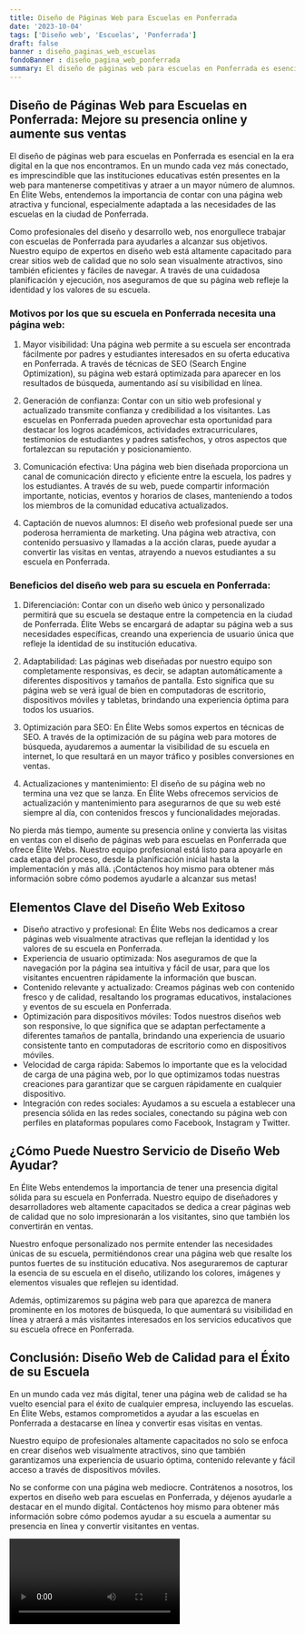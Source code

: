 ```yaml
---
title: Diseño de Páginas Web para Escuelas en Ponferrada
date: '2023-10-04'
tags: ['Diseño web', 'Escuelas', 'Ponferrada']
draft: false
banner : diseño_paginas_web_escuelas
fondoBanner : diseño_pagina_web_ponferrada
summary: El diseño de páginas web para escuelas en Ponferrada es esencial en la era digital en la que nos encontramos. En un mundo cada vez más conectado, es imprescindible que las instituciones educativas estén presentes en la web para mantenerse competitivas y atraer a un mayor número de alumnos. En Élite Webs, entendemos la importancia de contar con una página web atractiva y funcional, especialmente adaptada a las necesidades de las escuelas en la ciudad de Ponferrada.
---
```


## Diseño de Páginas Web para Escuelas en Ponferrada: Mejore su presencia online y aumente sus ventas

El diseño de páginas web para escuelas en Ponferrada es esencial en la era digital en la que nos encontramos. En un mundo cada vez más conectado, es imprescindible que las instituciones educativas estén presentes en la web para mantenerse competitivas y atraer a un mayor número de alumnos. En Élite Webs, entendemos la importancia de contar con una página web atractiva y funcional, especialmente adaptada a las necesidades de las escuelas en la ciudad de Ponferrada.

Como profesionales del diseño y desarrollo web, nos enorgullece trabajar con escuelas de Ponferrada para ayudarles a alcanzar sus objetivos. Nuestro equipo de expertos en diseño web está altamente capacitado para crear sitios web de calidad que no solo sean visualmente atractivos, sino también eficientes y fáciles de navegar. A través de una cuidadosa planificación y ejecución, nos aseguramos de que su página web refleje la identidad y los valores de su escuela.

### Motivos por los que su escuela en Ponferrada necesita una página web:

1. Mayor visibilidad: Una página web permite a su escuela ser encontrada fácilmente por padres y estudiantes interesados en su oferta educativa en Ponferrada. A través de técnicas de SEO (Search Engine Optimization), su página web estará optimizada para aparecer en los resultados de búsqueda, aumentando así su visibilidad en línea.

2. Generación de confianza: Contar con un sitio web profesional y actualizado transmite confianza y credibilidad a los visitantes. Las escuelas en Ponferrada pueden aprovechar esta oportunidad para destacar los logros académicos, actividades extracurriculares, testimonios de estudiantes y padres satisfechos, y otros aspectos que fortalezcan su reputación y posicionamiento.

3. Comunicación efectiva: Una página web bien diseñada proporciona un canal de comunicación directo y eficiente entre la escuela, los padres y los estudiantes. A través de su web, puede compartir información importante, noticias, eventos y horarios de clases, manteniendo a todos los miembros de la comunidad educativa actualizados.

4. Captación de nuevos alumnos: El diseño web profesional puede ser una poderosa herramienta de marketing. Una página web atractiva, con contenido persuasivo y llamadas a la acción claras, puede ayudar a convertir las visitas en ventas, atrayendo a nuevos estudiantes a su escuela en Ponferrada.

### Beneficios del diseño web para su escuela en Ponferrada:

1. Diferenciación: Contar con un diseño web único y personalizado permitirá que su escuela se destaque entre la competencia en la ciudad de Ponferrada. Élite Webs se encargará de adaptar su página web a sus necesidades específicas, creando una experiencia de usuario única que refleje la identidad de su institución educativa.

2. Adaptabilidad: Las páginas web diseñadas por nuestro equipo son completamente responsivas, es decir, se adaptan automáticamente a diferentes dispositivos y tamaños de pantalla. Esto significa que su página web se verá igual de bien en computadoras de escritorio, dispositivos móviles y tabletas, brindando una experiencia óptima para todos los usuarios.

3. Optimización para SEO: En Élite Webs somos expertos en técnicas de SEO. A través de la optimización de su página web para motores de búsqueda, ayudaremos a aumentar la visibilidad de su escuela en internet, lo que resultará en un mayor tráfico y posibles conversiones en ventas.

4. Actualizaciones y mantenimiento: El diseño de su página web no termina una vez que se lanza. En Élite Webs ofrecemos servicios de actualización y mantenimiento para asegurarnos de que su web esté siempre al día, con contenidos frescos y funcionalidades mejoradas.

No pierda más tiempo, aumente su presencia online y convierta las visitas en ventas con el diseño de páginas web para escuelas en Ponferrada que ofrece Élite Webs. Nuestro equipo profesional está listo para apoyarle en cada etapa del proceso, desde la planificación inicial hasta la implementación y más allá. ¡Contáctenos hoy mismo para obtener más información sobre cómo podemos ayudarle a alcanzar sus metas!

<GifSeo />

<Cta />

## Elementos Clave del Diseño Web Exitoso

- Diseño atractivo y profesional: En Élite Webs nos dedicamos a crear páginas web visualmente atractivas que reflejan la identidad y los valores de su escuela en Ponferrada.
- Experiencia de usuario optimizada: Nos aseguramos de que la navegación por la página sea intuitiva y fácil de usar, para que los visitantes encuentren rápidamente la información que buscan.
- Contenido relevante y actualizado: Creamos páginas web con contenido fresco y de calidad, resaltando los programas educativos, instalaciones y eventos de su escuela en Ponferrada.
- Optimización para dispositivos móviles: Todos nuestros diseños web son responsive, lo que significa que se adaptan perfectamente a diferentes tamaños de pantalla, brindando una experiencia de usuario consistente tanto en computadoras de escritorio como en dispositivos móviles.
- Velocidad de carga rápida: Sabemos lo importante que es la velocidad de carga de una página web, por lo que optimizamos todas nuestras creaciones para garantizar que se carguen rápidamente en cualquier dispositivo.
- Integración con redes sociales: Ayudamos a su escuela a establecer una presencia sólida en las redes sociales, conectando su página web con perfiles en plataformas populares como Facebook, Instagram y Twitter.

## ¿Cómo Puede Nuestro Servicio de Diseño Web Ayudar?

En Élite Webs entendemos la importancia de tener una presencia digital sólida para su escuela en Ponferrada. Nuestro equipo de diseñadores y desarrolladores web altamente capacitados se dedica a crear páginas web de calidad que no solo impresionarán a los visitantes, sino que también los convertirán en ventas.

Nuestro enfoque personalizado nos permite entender las necesidades únicas de su escuela, permitiéndonos crear una página web que resalte los puntos fuertes de su institución educativa. Nos aseguraremos de capturar la esencia de su escuela en el diseño, utilizando los colores, imágenes y elementos visuales que reflejen su identidad.

Además, optimizaremos su página web para que aparezca de manera prominente en los motores de búsqueda, lo que aumentará su visibilidad en línea y atraerá a más visitantes interesados en los servicios educativos que su escuela ofrece en Ponferrada.

## Conclusión: Diseño Web de Calidad para el Éxito de su Escuela

En un mundo cada vez más digital, tener una página web de calidad se ha vuelto esencial para el éxito de cualquier empresa, incluyendo las escuelas. En Élite Webs, estamos comprometidos a ayudar a las escuelas en Ponferrada a destacarse en línea y convertir esas visitas en ventas.

Nuestro equipo de profesionales altamente capacitados no solo se enfoca en crear diseños web visualmente atractivos, sino que también garantizamos una experiencia de usuario óptima, contenido relevante y fácil acceso a través de dispositivos móviles.

No se conforme con una página web mediocre. Contrátenos a nosotros, los expertos en diseño web para escuelas en Ponferrada, y déjenos ayudarle a destacar en el mundo digital. Contáctenos hoy mismo para obtener más información sobre cómo podemos ayudar a su escuela a aumentar su presencia en línea y convertir visitantes en ventas.

<Video />

<CtaBot job='Escuelas' city='Ponferrada'/>

<Gmaps query='Ponferrada+españa+maps' />